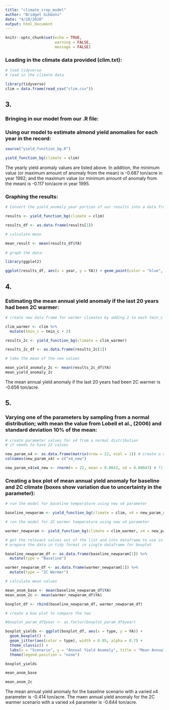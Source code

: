 ```yaml
---
title: "climate_crop_model"
author: "Bridget Gibbons"
date: "4/10/2020"
output: html_document
---
```


```r
knitr::opts_chunk$set(echo = TRUE,
                      warning = FALSE,
                      message = FALSE)
```

### Loading in the climate data provided (clim.txt): 

```r

# load tidyverse
# read in the climate data

library(tidyverse)
clim = data.frame(read_csv("clim.csv"))


```

## 3. 
### Bringing in our model from our .R file:
### Using our model to estimate almond yield anomalies for each year in the record:

```r

source("yield_function_bg.R")

yield_function_bg(climate = clim)


```

The yearly yield anomaly values are listed above. In addition, the minimum value (or maximum amount of anomaly from the mean) is -0.687 ton/acre in year 1992; and the maximum value (or minimum amount of anomaly from the mean) is -0.117 ton/acre in year 1995.

### Graphing the results:

```r

# Convert the yield_anomaly_year portion of our results into a data frame:

results <- yield_function_bg(climate = clim)

results_df <- as.data.frame(results[1])

# calculate mean

mean_result <- mean(results_df$YA)
  
# graph the data: 

library(ggplot2)

ggplot(results_df, aes(x = year, y = YA)) + geom_point(color = "blue", size = 3) + theme_classic() + labs(x = "Year", y = "Yield Anomaly", title = "Yield Anomaly of Almonds by Year")


```


## 4.
### Estimating the mean annual yield anomaly if the last 20 years had been 2C warmer:

```r

# create new data frame for warmer climates by adding 2 to each tmin_c value

clim_warmer <- clim %>% 
  mutate(tmin_c = tmin_c + 2)

results_2c <- yield_function_bg(climate = clim_warmer)

results_2c_df <- as.data.frame(results_2c[1])

# take the mean of the new values

mean_yield_anomaly_2c <- mean(results_2c_df$YA)
mean_yield_anomaly_2c

```

The mean annual yield anomaly if the last 20 years had been 2C warmer is -0.656 ton/acre.

## 5.
### Varying one of the parameters by sampling from a normal distribution; with mean the value from Lobell et al., (2006) and standard deviation 10% of the mean:

```r

# create parameter values for x4 from a normal distribution
# it needs to have 22 values

new_param_x4 <- as.data.frame(matrix(nrow = 22, ncol = 1)) # create a data frame to store the parameter values
colnames(new_param_x4) = c("x4_new")

new_param_x4$x4_new <- rnorm(n = 22, mean = 0.0043, sd = 0.00043) # fill in the dataframe column with new parameter values for x4: centered on a mean of 0.0043 with a standard deviation of 10% of the mean

```

### Creating a box plot of mean annual yield anomaly for baseline and 2C climate (boxes show variation due to uncertainty in the parameter):

```r

# run the model for baseline temperature using new x4 parameter

baseline_newparam <- yield_function_bg(climate = clim, x4 = new_param_x4$x4_new)

# run the model for 2C warmer temperature using new x4 parameter

warmer_newparam <- yield_function_bg(climate = clim_warmer, x4 = new_param_x4$x4_new)

# get the relevant values out of the list and into dataframe to use in the plot
# prepare the data in tidy format in single dataframe for boxplot

baseline_newparam_df <- as.data.frame(baseline_newparam[1]) %>% 
  mutate(type = "Baseline")

warmer_newparam_df <- as.data.frame(warmer_newparam[1]) %>% 
  mutate(type = "2C Warmer")

# calculate mean values

mean_anom_base <- mean(baseline_newparam_df$YA)
mean_anom_2c <- mean(warmer_newparam_df$YA)

boxplot_df <- rbind(baseline_newparam_df, warmer_newparam_df)

# create a box plot to compare the two

#boxplot_param_df$year <- as.factor(boxplot_param_df$year)

boxplot_yields <- ggplot(boxplot_df, aes(x = type, y = YA)) +
  geom_boxplot() +
  geom_jitter(aes(color = type), width = 0.05, alpha = 0.7) +
  theme_classic() +
  labs(x = "Scenario", y = "Annual Yield Anomaly", title = "Mean Annual Yield Anomaly Values for Baseline and 2C Warmer Scenarios") +
  theme(legend.position = "none")

boxplot_yields

mean_anom_base

mean_anom_2c

```

The mean annual yield anomaly for the baseline scenario with a varied x4 parameter is -0.414 ton/acre.
The maen annual yield anomaly for the 2C warmer scenario with a varied x4 parameter is -0.644 ton/acre.